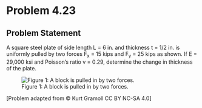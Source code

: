 # Problem 4.23 {.unnumbered}

## Problem Statement
A square steel plate of side length L = 6 in. and thickness t = 1/2 in. is uniformly pulled by two forces F<sub>x</sub> = 15 kips and F<sub>y</sub> = 25 kips as shown. If E = 29,000 ksi and Poisson's ratio v = 0.29, determine the change in thickness of the plate.


![Figure 1: A block is pulled in by two forces.](images/204.png){fig-alt="Picture of a steel block being pulled in uniformly pulled by two forces. The block has sides L and thickness t."}

\[Problem adapted from © Kurt Gramoll CC BY NC-SA 4.0\]